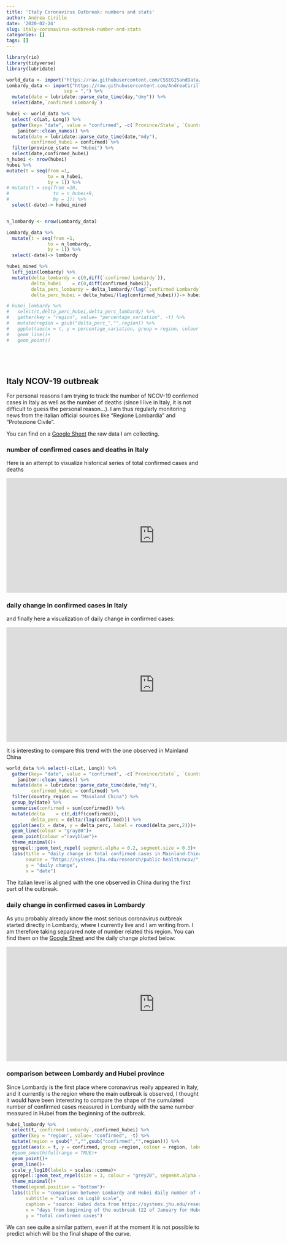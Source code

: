 ```yaml
---
title: 'Italy Coronavirus Outbreak: numbers and stats'
author: Andrea Cirillo
date: '2020-02-24'
slug: italy-coronavirus-outbreak-number-and-stats
categories: []
tags: []
---
```


```r
library(rio)
library(tidyverse)
library(lubridate)

world_data <- import("https://raw.githubusercontent.com/CSSEGISandData/COVID-19/master/csse_covid_19_data/csse_covid_19_time_series/time_series_19-covid-Confirmed.csv")
Lombardy_data <- import("https://raw.githubusercontent.com/AndreaCirilloAC/acsblog/master/static/NCOV-19%20-%20data.csv",
                     sep = ",") %>% 
  mutate(date = lubridate::parse_date_time(day,"dmy")) %>% 
  select(date,`confirmed Lombardy`)

hubei <- world_data %>% 
  select(-c(Lat, Long)) %>% 
  gather(key= "date", value = "confirmed", -c(`Province/State`, `Country/Region`)) %>% 
    janitor::clean_names() %>% 
  mutate(date = lubridate::parse_date_time(date,"mdy"),
         confirmed_hubei = confirmed) %>%
  filter(province_state == "Hubei") %>% 
  select(date,confirmed_hubei) 
n_hubei <- nrow(hubei)  
hubei %>% 
mutate(t = seq(from =1,
               to = n_hubei,
               by = 1)) %>%
# mutate(t = seq(from =10,
#                to = n_hubei+9,
#                by = 1)) %>% 
  select(-date)-> hubei_mined


n_lombardy <- nrow(Lombardy_data)

Lombardy_data %>% 
  mutate(t = seq(from =1,
               to = n_lombardy,
               by = 1)) %>% 
  select(-date)-> lombardy

hubei_mined %>% 
  left_join(lombardy) %>% 
  mutate(delta_lombardy = c(0,diff(`confirmed Lombardy`)),
         delta_hubei    = c(0,diff(confirmed_hubei)),
         delta_perc_lombardy = delta_lombardy/(lag(`confirmed Lombardy`)),
         delta_perc_hubei = delta_hubei/(lag(confirmed_hubei)))-> hubei_lombardy

# hubei_lombardy %>%
#   select(t,delta_perc_hubei,delta_perc_lombardy) %>%
#   gather(key = "region", value= "percentage_variation", -t) %>%
#   mutate(region = gsub("delta_perc_","",region)) %>%
#   ggplot(aes(x = t, y = percentage_variation, group = region, colour = region))+
#   geom_line()+
#   geom_point()



  
```


## Italy NCOV-19 outbreak

For personal reasons I am trying to track the number of NCOV-19 confirmed cases in Italy as well as the number of deaths (since I live in Italy, it is not difficult to guess the personal reason...). I am thus regularly monitoring news from the italian official sources like "Regione Lombardia" and "Protezione Civile".

You can find on a [Google Sheet](https://docs.google.com/spreadsheets/d/1mnhZe6_5m1wtLqDaTU-JzXrAHd0OKV7Uhrkh6G2BFn0/edit?usp=sharing)  the raw data I am collecting.

### number of confirmed cases and deaths in Italy

Here is an attempt to visualize historical series of total confirmed cases and deaths

<iframe width="771.5" height="298.5" seamless frameborder="0" scrolling="no" src="https://docs.google.com/spreadsheets/d/e/2PACX-1vQqYSXIWhkvqYLklYJn8WNgQ4Owd36_eJJidd07QFlPoKIkDIX3xGyEAAxv7Wjr8EF49g7O_TxHKyvv/pubchart?oid=1237253114&amp;format=interactive"></iframe>

### daily change in confirmed cases in Italy

and finally here a visualization of daily change in confirmed cases:

<iframe width="771.5" height="298.5" seamless frameborder="0" scrolling="no" src="https://docs.google.com/spreadsheets/d/e/2PACX-1vQqYSXIWhkvqYLklYJn8WNgQ4Owd36_eJJidd07QFlPoKIkDIX3xGyEAAxv7Wjr8EF49g7O_TxHKyvv/pubchart?oid=149494019&amp;format=interactive"></iframe>

It is interesting to compare this trend with the one observed in Mainland China

```r
world_data %>% select(-c(Lat, Long)) %>% 
  gather(key= "date", value = "confirmed", -c(`Province/State`, `Country/Region`)) %>% 
    janitor::clean_names() %>% 
  mutate(date = lubridate::parse_date_time(date,"mdy"),
         confirmed_hubei = confirmed) %>% 
  filter(country_region == "Mainland China") %>% 
  group_by(date) %>% 
  summarise(confirmed = sum(confirmed)) %>% 
  mutate(delta    = c(0,diff(confirmed)),
         delta_perc = delta/(lag(confirmed))) %>% 
  ggplot(aes(x = date, y = delta_perc, label = round(delta_perc,2)))+
  geom_line(colour = "gray80")+
  geom_point(colour ="navyblue")+
  theme_minimal()+
  ggrepel::geom_text_repel( segment.alpha = 0.2, segment.size = 0.3)+
  labs(title = "daily change in total confirmed cases in Mainland China",
       source = "https://systems.jhu.edu/research/public-health/ncov/",
       y = "daily change",
       x = "date")
```

The italian level is aligned with the one observed in China during the first part of the outbreak.

### daily change in confirmed cases in Lombardy

As you probably already know the most serious coronavirus outbreak started directly in Lombardy, where I currently live and I am writing from. I am therefore taking separared note of number related this region. You can find them on the [Google Sheet](https://docs.google.com/spreadsheets/d/1mnhZe6_5m1wtLqDaTU-JzXrAHd0OKV7Uhrkh6G2BFn0/edit?usp=sharing) and the daily change plotted below:

<iframe width="771.5" height="298.5" seamless frameborder="0" scrolling="no" src="https://docs.google.com/spreadsheets/d/e/2PACX-1vQqYSXIWhkvqYLklYJn8WNgQ4Owd36_eJJidd07QFlPoKIkDIX3xGyEAAxv7Wjr8EF49g7O_TxHKyvv/pubchart?oid=1977910349&amp;format=interactive"></iframe>

### comparison between Lombardy and Hubei province

Since Lombardy is the first place where coronavirus really appeared in Italy, and it currently is the region where the main outbreak is observed, I thought it would have been interesting to compare the shape of the cumulated number of confirmed cases measured in Lombardy with the same number measured in Hubei from the beginning of the outbreak.

```r
hubei_lombardy %>%
  select(t,`confirmed Lombardy`,confirmed_hubei) %>% 
  gather(key = "region", value= "confirmed", -t) %>%
  mutate(region = gsub("_","",gsub("confirmed","",region))) %>% 
  ggplot(aes(x = t, y = confirmed, group =region, colour = region, label = scales::comma(confirmed)))+
  #geom_smooth(fullrange = TRUE)+
  geom_point()+
  geom_line()+
  scale_y_log10(labels = scales::comma)+
  ggrepel::geom_text_repel(size = 3, colour = "grey20", segment.alpha = 0.2, segment.size = 0.3)+
  theme_minimal()+
  theme(legend.position = "bottom")+
  labs(title = "comparison between Lombardy and Hubei daily number of cumulated cases\nfrom the beginning of the outbreak",
       subtitle = "values on Log10 scale",
       caption = "source: Hubei data from https://systems.jhu.edu/research/public-health/ncov/,\nLombardy data from 'Regione Lombardia' news service https://www.lombardianotizie.online",
       x = "days from beginning of the outbreak (22 of January for Hubei, 20 of February for Lombardy)",
       y = "total confirmed cases")
```

We can see quite a similar pattern, even if at the moment it is not possible to predict which will be the final shape of the curve. 
